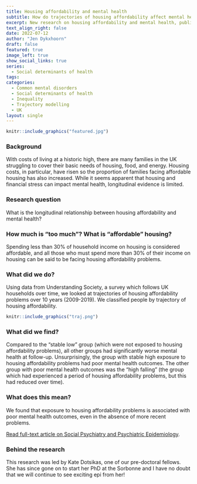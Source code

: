 ```yaml
---
title: Housing affordability and mental health
subtitle: How do trajectories of housing affordability affect mental health?
excerpt: New research on housing affordability and mental health, published in Social Psychiatry and Psychiatric Epidemiology
text_align_right: false
date: 2022-07-12
author: "Jen Dykxhoorn"
draft: false
featured: true
image_left: true
show_social_links: true
series:
  - Social determinants of health
tags: 
categories:
  - Common mental disorders
  - Social determinants of health
  - Inequality
  - Trajectory modelling
  - UK
layout: single
---
```


```r
knitr::include_graphics("featured.jpg")
```

### Background

With costs of living at a historic high, there are many families in the UK struggling to cover their basic needs of housing, food, and energy. Housing costs, in particular, have risen so the proportion of families facing affordable housing has also increased. While it seems apparent that housing and financial stress can impact mental health, longitudinal evidence is limited. 

### Research question

What is the longitudinal relationship between housing affordability and mental health? 

### How much is "too much"? What is "affordable" housing? 

Spending less than 30% of household income on housing is considered affordable, and all those who must spend more than 30% of their income on housing can be said to be facing housing affordability problems. 

### What did we do? 

Using data from Understanding Society, a survey which follows UK households over time, we looked at trajectories of housing affordability problems over 10 years (2009-2019). We classified people by trajectory of housing affordability. 

```r
knitr::include_graphics("traj.png")
```

### What did we find? 

Compared to the "stable low" group (which were not exposed to housing affordability problems), all other groups had significantly worse mental health at follow-up. Unsurprisingly, the group with stable high exposure to housing affordability problems had poor mental health outcomes. The other group with poor mental health outcomes was the "high falling" (the group which had experienced a period of housing affordability problems, but this had reduced over time).  

### What does this mean?

We found that exposure to housing affordability problems is associated with poor mental health outcomes, even in the absence of more recent problems. 

[Read full-text article on Social Psychiatry and Psychiatric Epidemiology](https://link.springer.com/article/10.1007/s00127-022-02314-x). 

### Behind the research

This research was led by Kate Dotsikas, one of our pre-doctoral fellows. She has since gone on to start her PhD at the Sorbonne and I have no doubt that we will continue to see exciting epi from her! 

 




